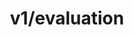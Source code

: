 ---
title: 'v1/evaluation'
openapi: 'POST /v1/evaluation'
description: "This endpoint allows B2B clients to submit a request for evaluation directly by providing reference links to the images. The API downloads the images separately, generates an evaluation report based on the provided data, and returns an acknowledgment along with an evaluation ID."
---